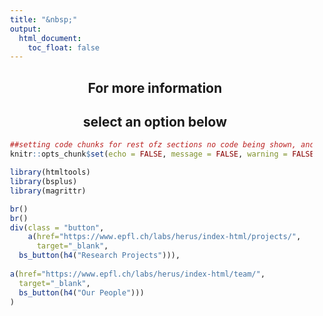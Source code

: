 ```yaml
---
title: "&nbsp;"
output:
  html_document:
    toc_float: false
---
```



<style>
<!-- .button { -->
<!--     position: relative; -->
<!--     margin: 0px 0px 38px calc((100% - 980px) * 0.5); -->
<!--     left: 34px; -->
<!--     grid-area: 3 / 1 / 4 / 2; -->
<!--     justify-self: start; -->
<!--     align-self: start; -->
<!-- } -->
p     { display: table-row; text-align: center }
h2 { text-align:center}
.button { text-align:center}
a{padding: 10px}
.btn-default{background-color:#ec0c0c;
            border-color:#ec0c0c}
</style>

## For more information
## select an option below

```r
##setting code chunks for rest ofz sections no code being shown, and no messages.
knitr::opts_chunk$set(echo = FALSE, message = FALSE, warning = FALSE, error = FALSE )
```

```r
library(htmltools)
library(bsplus)
library(magrittr)
```


```r
br()
br()
div(class = "button",
    a(href="https://www.epfl.ch/labs/herus/index-html/projects/",
      target="_blank",
  bs_button(h4("Research Projects"))),

a(href="https://www.epfl.ch/labs/herus/index-html/team/",
  target="_blank",
  bs_button(h4("Our People")))
)
```